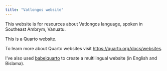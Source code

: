 ```yaml
---
title: "Vatlongos website"
---
```


This website is for resources about Vatlongos language, spoken in Southeast Ambrym, Vanuatu.

This is a Quarto website.

To learn more about Quarto websites visit <https://quarto.org/docs/websites>.

I've also used [babelquarto](https://docs.ropensci.org/babelquarto/) to create a multilingual website (in English and Bislama).